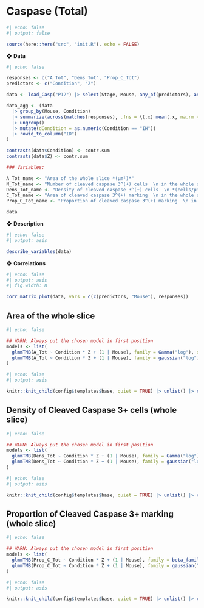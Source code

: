 # Caspase (Total)

```r
#| echo: false
#| output: false

source(here::here("src", "init.R"), echo = FALSE)
```

❖ **Data**

```r
#| echo: false

responses <- c("A_Tot", "Dens_Tot", "Prop_C_Tot")
predictors <- c("Condition", "Z")

data <- load_Casp("P12") |> select(Stage, Mouse, any_of(predictors), any_of(responses))

data_agg <- (data
  |> group_by(Mouse, Condition) 
  |> summarize(across(matches(responses), .fns = \(.x) mean(.x, na.rm = T))) 
  |> ungroup() 
  |> mutate(dCondition = as.numeric(Condition == "IH")) 
  |> rowid_to_column("ID")
)

contrasts(data$Condition) <- contr.sum
contrasts(data$Z) <- contr.sum

### Variables:

A_Tot_name <- "Area of the whole slice *(μm²)*"
N_Tot_name <- "Number of cleaved caspase 3^(+) cells  \n in the whole slice"
Dens_Tot_name <- "Density of cleaved caspase 3^(+) cells  \n *(cells/μm²)*"
C_Tot_name <- "Area of cleaved caspase 3^(+) marking  \n in the whole slice *(μm²)*"
Prop_C_Tot_name <- "Proportion of cleaved caspase 3^(+) marking  \n in the whole slice"

data
```

❖ **Description**

```r
#| echo: false
#| output: asis

describe_variables(data)
```

❖ **Correlations**

```r
#| echo: false
#| output: asis
#| fig.width: 8

corr_matrix_plot(data, vars = c(c(predictors, "Mouse"), responses))
```


## Area of the whole slice

```r
#| echo: false

## WARN: Always put the chosen model in first position
models <- list(
  glmmTMB(A_Tot ~ Condition * Z + (1 | Mouse), family = Gamma("log"), data = data, REML = TRUE),
  glmmTMB(A_Tot ~ Condition * Z + (1 | Mouse), family = gaussian("log"), data = data, REML = TRUE)
)
```

```r
#| echo: false
#| output: asis

knitr::knit_child(config$templates$base, quiet = TRUE) |> unlist() |> cat(sep = '\n')
```


## Density of Cleaved Caspase 3+ cells (whole slice)

```r
#| echo: false

## WARN: Always put the chosen model in first position
models <- list(
  glmmTMB(Dens_Tot ~ Condition * Z + (1 | Mouse), family = Gamma("log"), data = data, REML = TRUE), 
  glmmTMB(Dens_Tot ~ Condition * Z + (1 | Mouse), family = gaussian("log"), data = data, REML = TRUE)
)
```

```r
#| echo: false
#| output: asis

knitr::knit_child(config$templates$base, quiet = TRUE) |> unlist() |> cat(sep = '\n')
```


## Proportion of Cleaved Caspase 3+ marking (whole slice)

```r
#| echo: false

## WARN: Always put the chosen model in first position
models <- list(
  glmmTMB(Prop_C_Tot ~ Condition * Z + (1 | Mouse), family = beta_family("logit"), data = data, REML = TRUE), 
  glmmTMB(Prop_C_Tot ~ Condition * Z + (1 | Mouse), family = gaussian("log"), data = data, REML = TRUE)
)
```

```r
#| echo: false
#| output: asis

knitr::knit_child(config$templates$base, quiet = TRUE) |> unlist() |> cat(sep = '\n')
```
